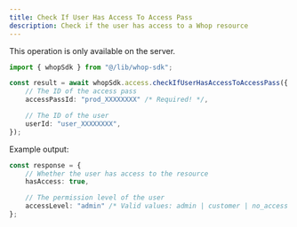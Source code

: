 ```yaml
---
title: Check If User Has Access To Access Pass
description: Check if the user has access to a Whop resource
---
```

<Note>This operation is only available on the server.</Note>
```typescript
import { whopSdk } from "@/lib/whop-sdk";

const result = await whopSdk.access.checkIfUserHasAccessToAccessPass({
	// The ID of the access pass
	accessPassId: "prod_XXXXXXXX" /* Required! */,

	// The ID of the user
	userId: "user_XXXXXXXX",
});

```

Example output:

```typescript
const response = {
	// Whether the user has access to the resource
	hasAccess: true,

	// The permission level of the user
	accessLevel: "admin" /* Valid values: admin | customer | no_access */,
};

```

